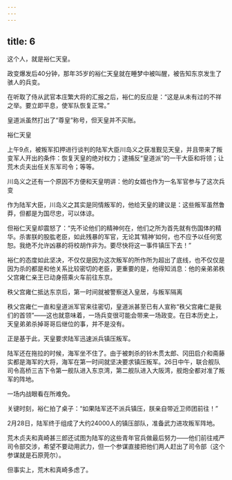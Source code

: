 ```yaml
---
---
---
```

title: 6
---



这个人，就是裕仁天皇。

政变爆发后40分钟，那年35岁的裕仁天皇就在睡梦中被叫醒，被告知东京发生了骇人的兵变。

在听取了侍从武官本庄繁大将的汇报之后，裕仁的反应是：“这是从未有过的不祥之举。要立即平息，使军队恢复正常。”

皇道派虽然打出了“尊皇”称号，但天皇并不买账。

裕仁天皇



上午9点，被叛军扣押进行谈判的陆军大臣川岛义之获准觐见天皇，并且带来了叛变军人开出的条件：恢复天皇的绝对权力；逮捕反“皇道派”的一干大臣和将领；让荒木贞夫出任关东军司令；等等。

川岛义之还有一个原因不方便和天皇明讲：他的女婿也作为一名军官参与了这次兵变



作为陆军大臣，川岛义之其实是同情叛军的，他给天皇的建议是：这些叛军虽然鲁莽，但都是为国尽忠，可以体谅。

但裕仁天皇却震怒了：“先不论他们的精神何在，他们之所为首先就有伤国体的精华。杀害朕的股肱老臣，如此残暴的军官，无论其‘精神’如何，也不应予以任何宽恕。我绝不允许凶暴的将校胡作非为。要尽快将这一事件镇压下去！”

裕仁的态度如此坚决，不仅仅是因为这次叛军的所作所为超出了底线，也不仅仅是因为杀的都是和他关系比较密切的老臣，更重要的是，他得知消息：他的亲弟弟秩父宫雍仁亲王已动身搭乘火车前往东京。

秩父宫雍仁抵达东京后，第一时间就被警察送入皇居，与叛军隔离



秩父宫雍仁一直和皇道派军官来往密切，皇道派甚至已有人宣称“秩父宫雍仁是我们的首领”——这也就意味着，一场兵变很可能会带来一场政变。在日本历史上，天皇弟弟杀掉哥哥后继位的事，并不是没有。

正是基于此，天皇要求陆军迅速派兵镇压叛军。

陆军还在拖拉的时候，海军坐不住了。由于被刺杀的铃木贯太郎、冈田启介和斋藤实都是海军的大将，海军在第一时间就坚决要求镇压叛军。26日中午，联合舰队司令高桥三吉下令第一舰队进入东京湾，第二舰队进入大阪湾，舰炮全都对准了叛军的阵地。

一场内战眼看在所难免。

关键时刻，裕仁拍了桌子：“如果陆军还不派兵镇压，朕亲自带近卫师团前往！”

2月28日，陆军终于组成了大约24000人的镇压部队，准备武力进攻叛军阵地。

荒木贞夫和真崎甚三郎还试图为陆军的这些青年官兵做最后努力——他们前往戒严司令部交涉，希望不要动用武力，但一个参谋直接把他们两人赶出了司令部（这个参谋就是石原莞尔）。

但事实上，荒木和真崎多虑了。